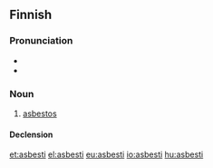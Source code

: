 ==Finnish==
{{wikipedia|lang=fi}}

===Pronunciation===
* {{hyphenation|as|bes|ti}}
* {{IPA|/ˈɑsbesti/|lang=fi}}

===Noun===
{{fi-noun}}

# {{mineral|lang=fi}} [[asbestos]]

====Declension====
{{fi-decl-risti|asbest}}

[[et:asbesti]]
[[el:asbesti]]
[[eu:asbesti]]
[[io:asbesti]]
[[hu:asbesti]]
